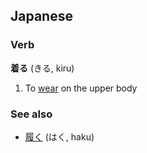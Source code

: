 ==Japanese==
===Verb===
'''着る''' (きる, kiru)

#To [[wear]] on the upper body
===See also===
*[[履く]] (はく, haku)